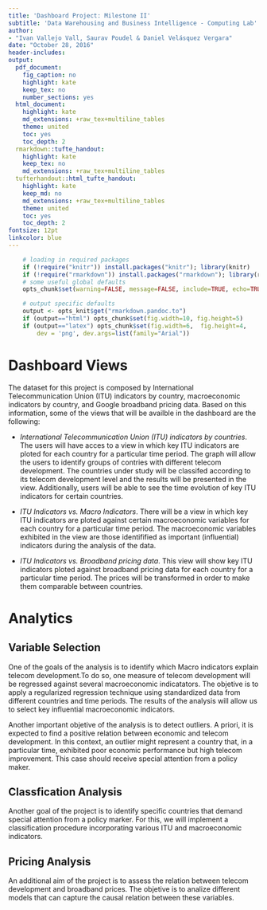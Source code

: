 ```yaml
---
title: 'Dashboard Project: Milestone II'
subtitle: 'Data Warehousing and Business Intelligence - Computing Lab'
author: 
- "Ivan Vallejo Vall, Saurav Poudel & Daniel Velásquez Vergara"
date: "October 28, 2016"
header-includes:
output:
  pdf_document:
    fig_caption: no
    highlight: kate
    keep_tex: no
    number_sections: yes
  html_document:
    highlight: kate
    md_extensions: +raw_tex+multiline_tables
    theme: united
    toc: yes
    toc_depth: 2
  rmarkdown::tufte_handout:
    highlight: kate
    keep_tex: no
    md_extensions: +raw_tex+multiline_tables
  tufterhandout::html_tufte_handout:
    highlight: kate
    keep_md: no
    md_extensions: +raw_tex+multiline_tables
    theme: united
    toc: yes
    toc_depth: 2
fontsize: 12pt
linkcolor: blue
---
```



```r
    
    # loading in required packages
    if (!require("knitr")) install.packages("knitr"); library(knitr)
    if (!require("rmarkdown")) install.packages("rmarkdown"); library(rmarkdown)
    # some useful global defaults
    opts_chunk$set(warning=FALSE, message=FALSE, include=TRUE, echo=TRUE, cache=TRUE, cache.comments=FALSE, comment='##')

    # output specific defaults
    output <- opts_knit$get("rmarkdown.pandoc.to")
    if (output=="html") opts_chunk$set(fig.width=10, fig.height=5)
    if (output=="latex") opts_chunk$set(fig.width=6,  fig.height=4, 
        dev = 'png', dev.args=list(family="Arial"))
```

# Dashboard Views

The dataset for this project is composed by International Telecommunication Union (ITU) indicators by country, macroeconomic indicators by country, and Google broadband pricing data. Based on this information, some of the views that will be availble in the dashboard are the following:

* _International Telecommunication Union (ITU) indicators by countries_. The users will have acces to a view in which key ITU indicators are ploted for each country for a particular time period. The graph will allow the users to identify groups of contries with different telecom development. The countries under study will be classifed according to its telecom development level and the results will be presented in the view. Additionally, users will be able to see the time evolution of key ITU indicators for certain countries. 

<!-- * World Bank Macro indicators -->

* _ITU Indicators vs. Macro Indicators_. There will be a view in which key ITU indicators are ploted against certain macroeconomic variables for each country for a particular time period. The macroeconomic variables exhibited in the view are those identifified as important (influential) indicators during the analysis of the data. 
 
* _ITU Indicators vs. Broadband pricing data_. This view will show key ITU indicators ploted against broadband pricing data for each country for a particular time period. The prices will be transformed in order to make them comparable between countries. 

# Analytics

## Variable Selection

One of the goals of the analysis is to identify which Macro indicators explain telecom development.To do so, one measure of telecom development will be regressed against several macroeconomic indicatators. The objetive is to apply a regularized regression technique using standardized data from different countries and time periods. The results of the analysis will allow us to select key influential macroeconomic indicators. 

Another important objetive of the analysis is to detect outliers. A priori, it is expected to find a positive relation between economic and telecom development. In this context, an outlier might represent a country that, in a particular time, exhibited poor economic performance but high telecom improvement. This case should receive special attention from a policy maker. 

## Classfication Analysis

Another goal of the project is to identify specific countries that demand special attention from a policy marker. For this, we will implement a classification procedure incorporating various ITU and macroeconomic indicators.  

## Pricing Analysis

An additional aim of the project is to assess the relation between telecom development and broadband prices. The objetive is to analize different models that can capture the causal relation between these variables. 

               
<!-- Prediction : Prediction of the future of telecommunication development of the country at 2020.Special focus given to the countries that will have poor development of telecommunication on 2020, so that they can be taken into consideration for now in their development.(via allocation of funds) -->
               

            